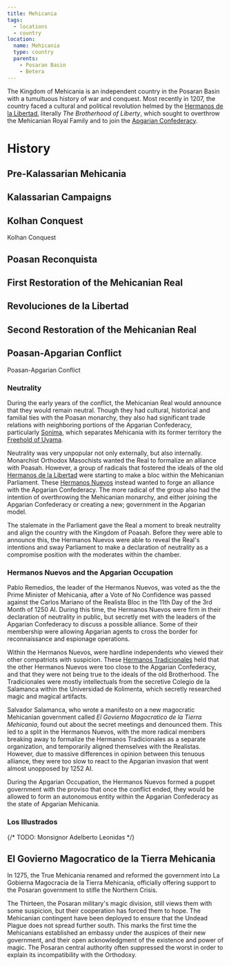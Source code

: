 ```yaml
---
title: Mehicania
tags:
  - locations
  - country
location:
  name: Mehicania
  type: country
  parents:
    - Posaran Basin
    - Betera
---
```


The Kingdom of Mehicania is an independent country in the Posaran Basin with a
tumultuous history of war and conquest. Most recently in 1207, the country faced
a cultural and political revolution helmed by the
[Hermanos de la Libertad](/world/organizations/hermanos-de-la-libertad/),
literally *The Brotherhood of Liberty*, which sought to overthrow the Mehicanian
Royal Family and to join the [Apgarian Confederacy](/world/locations/apgar).

# History

## Pre-Kalassarian Mehicania

## Kalassarian Campaigns

## Kolhan Conquest

<SeeAlso href="/events/kolhan-conquest">Kolhan Conquest</SeeAlso>

## Poasan Reconquista

<Stub />

## First Restoration of the Mehicanian Real

## Revoluciones de la Libertad

## Second Restoration of the Mehicanian Real

## Poasan-Apgarian Conflict

<SeeAlso href="/events/poasan-apgarian-conflict">Poasan-Apgarian Conflict</SeeAlso>

### Neutrality

During the early years of the conflict, the Mehicanian Real would announce that
they would remain neutral. Though they had cultural, historical and familial
ties with the Poasan monarchy, they also had significant trade relations with
neighboring portions of the Apgarian Confederacy, particularly
[Sonima](/world/locations/sonima), which separates Mehicania with its former territory
the [Freehold of Uyama](/world/locations/uyama).

Neutrality was very unpopular not only externally, but also internally.
Monarchist Orthodox Masochists wanted the Real to formalize an alliance with
Poasah. However, a group of radicals that fostered the ideals of the old
[Hermanos de la Libertad](/world/organizations/hermanos-de-la-libertad) were starting
to make a bloc within the Mehicanian Parliament. These
[Hermanos Nuevos](/world/organizations/hermanos-de-la-libertad#hermanos-nuevos)
instead wanted to forge an alliance with the Apgarian Confederacy. The more
radical of the group also had the intention of overthrowing the Mehicanian
monarchy, and either joining the Apgarian Confederacy or creating a new;
government in the Apgarian model.

The stalemate in the Parliament gave the Real a moment to break neutrality and
align the country with the Kingdom of Poasah. Before they were able to announce
this, the Hermanos Nuevos were able to reveal the Real's intentions and sway
Parliament to make a declaration of neutrality as a compromise position with the
moderates within the chamber.

### Hermanos Nuevos and the Apgarian Occupation

Pablo Remedios, the leader of the Hermanos Nuevos, was voted as the the Prime
Minister of Mehicania, after a Vote of No Confidence was passed against the
Carlos Mariano of the Realista Bloc in the 11th Day of the 3rd Month of 1250 AI.
During this time, the Hermanos Nuevos were firm in their declaration of
neutrality in public, but secretly met with the leaders of the Apgarian
Confederacy to discuss a possible alliance. Some of their membership were
allowing Apgarian agents to cross the border for reconnaissance and espionage
operations.

Within the Hermanos Nuevos, were hardline independents who viewed their other
compatriots with suspicion. These
[Hermanos Tradicionales](/world/organizations/hermanos-de-la-libertad#hermanos-tradicionales)
held that the other Hermanos Nuevos were too close to the Apgarian Confederacy,
and that they were not being true to the ideals of the old Brotherhood. The
Tradicionales were mostly intellectuals from the secretive Colegio de la Salamanca
within the Universidad de Kolimenta, which secretly researched magic and
magical artifacts.

Salvador Salamanca, who wrote a manifesto on a new magocratic Mehicanian
government called *El Govierno Magocratico de la Tierra Mehicania*, found out
about the secret meetings and denounced them. This led to a split in the
Hermanos Nuevos, with the more radical members breaking away to formalize the
Hermanos Tradicionales as a separate organization, and temporarily aligned
themselves with the Realistas. However, due to massive differences in opinion
between this tenuous alliance, they were too slow to react to the Apgarian
invasion that went almost unopposed by 1252 AI.

During the Apgarian Occupation, the Hermanos Nuevos formed a puppet government
with the proviso that once the conflict ended, they would be allowed to form
an autonomous entity within the Apgarian Confederacy as the state of Apgarian
Mehicania.

### Los Illustrados

{/* TODO: Monsignor Adelberto Leonidas */}

## El Govierno Magocratico de la Tierra Mehicania

In 1275, the True Mehicania renamed and reformed the government into La Gobierna
Magocracia de la Tierra Mehicania, officially offering support to the Posaran
government to stifle the Northern Crisis.

The Thirteen, the Posaran military's magic division, still views them with some
suspicion, but their cooperation has forced them to hope. The Mehicanian contingent
have been deployed to ensure that the Undead Plague does not spread further south.
This marks the first time the Mehicanians established an embassy under the auspices
of their new government, and their open acknowledgment of the existence and power
of magic. The Posaran central authority often suppressed the worst in order to
explain its incompatibility with the Orthodoxy.
